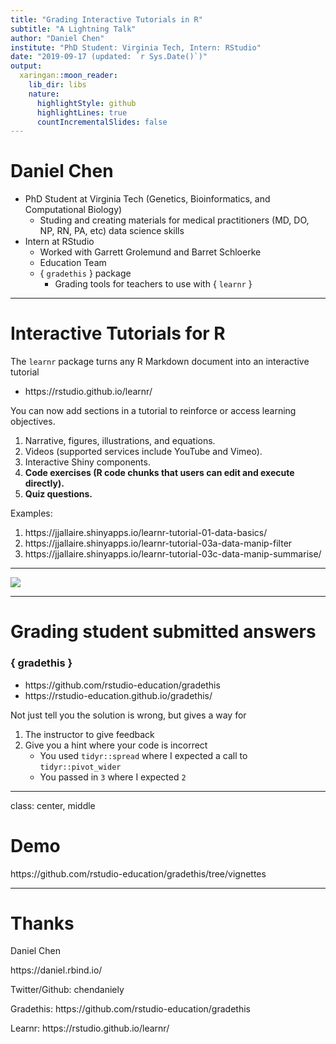 ```yaml
---
title: "Grading Interactive Tutorials in R"
subtitle: "A Lightning Talk"
author: "Daniel Chen"
institute: "PhD Student: Virginia Tech, Intern: RStudio"
date: "2019-09-17 (updated: `r Sys.Date()`)"
output:
  xaringan::moon_reader:
    lib_dir: libs
    nature:
      highlightStyle: github
      highlightLines: true
      countIncrementalSlides: false
---
```


# Daniel Chen

- PhD Student at Virginia Tech (Genetics, Bioinformatics, and Computational Biology)
  - Studing and creating materials for medical practitioners (MD, DO, NP, RN, PA, etc) data science skills

- Intern at RStudio
  - Worked with Garrett Grolemund and Barret Schloerke
  - Education Team
  - { `gradethis` } package
    - Grading tools for teachers to use with { `learnr` }

---

# Interactive Tutorials for R

The `learnr` package  turns any R Markdown document into an interactive tutorial

- https://rstudio.github.io/learnr/

You can now add sections in a tutorial to reinforce or access learning objectives.



1. Narrative, figures, illustrations, and equations.
2. Videos (supported services include YouTube and Vimeo).
3. Interactive Shiny components.
4. **Code exercises (R code chunks that users can edit and execute directly).**
5. **Quiz questions.**

Examples:

1. https://jjallaire.shinyapps.io/learnr-tutorial-01-data-basics/
2. https://jjallaire.shinyapps.io/learnr-tutorial-03a-data-manip-filter
3. https://jjallaire.shinyapps.io/learnr-tutorial-03c-data-manip-summarise/

---

![](https://rstudio.github.io/learnr/images/exercises.png)

---

# Grading student submitted answers

### { gradethis }

- https://github.com/rstudio-education/gradethis
- https://rstudio-education.github.io/gradethis/

Not just tell you the solution is wrong, but gives a way for

1. The instructor to give feedback
2. Give you a hint where your code is incorrect
   - You used `tidyr::spread` where I expected a call to `tidyr::pivot_wider`
   - You passed in `3` where I expected `2`

---

class: center, middle

# Demo

https://github.com/rstudio-education/gradethis/tree/vignettes

---

# Thanks

Daniel Chen

https://daniel.rbind.io/

Twitter/Github: chendaniely

Gradethis: https://github.com/rstudio-education/gradethis

Learnr: https://rstudio.github.io/learnr/
